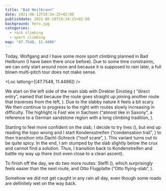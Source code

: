```yaml
---
title: "Bad Heilbrunn"
date: 2021-06-12T19:34:25+02:00
publishdate: 2021-06-18T19:34:25+02:00
background: hero.jpg
categories:
  - rock climbing
  - sport climbing
map: "47.7548, 11.4486"
---
```


Today, Wolfgang and I have some more sport climbing planned in Bad Heilbrunn (I
have been there <Link to="/posts/190419-bad-heilbrunn">once before</Link>). Due
to some time constraints, we can only start around noon and because it is
supposed to rain later, a full blown multi-pitch tour does not make sense.

<!--more-->

<Loc latlong={[47.7548, 11.4486]} />

We start on the left side of the main slab with Direkter Einstieg ( “direct
entry”, named that because the route goes straight up joining another route that
traverses from the left, <Grade system="UIAA" value="4+" />). Due to the slabby
nature it feels a bit scary. We then continue to progress to the right with routes
slowly increasing in difficulty. The highlight is Fast wie in Sachsen
(“almost like in Saxony”, a reference to a German sandstone region with a long
climbing tradition, <Grade system="UIAA" value="6-" />).

Starting to feel more confident on the slab, I decide to try Ines (<Grade
system="UIAA" value="7" />), but end up reading the topo wrong and I start
Kondensstreifen (“condensation trail”, <Grade system="UIAA" value="6+" />) to
then transition into Dachl-Schreck (“roof scare”, <Grade system="UIAA"
value="7-" />). This variant turns out to be quite spicy. In the end, I am
stumped by the slab slightly below the crux and cannot find a solution. Thus,
I transition back to Kondenstreifen and battle my way up there (not even close
to a clean ascent).

To finish off the day, we do two more routes: Steffi (<Grade system="UIAA"
value="6" />), which surprisingly feels easier than the next route, and Otto
Flugplatte (“Otto flying-slab“, <Grade system="UIAA" value="6-" />).

Somehow we did not get caught in any rain all day, even though some roads
are definitely wet on the way back.
